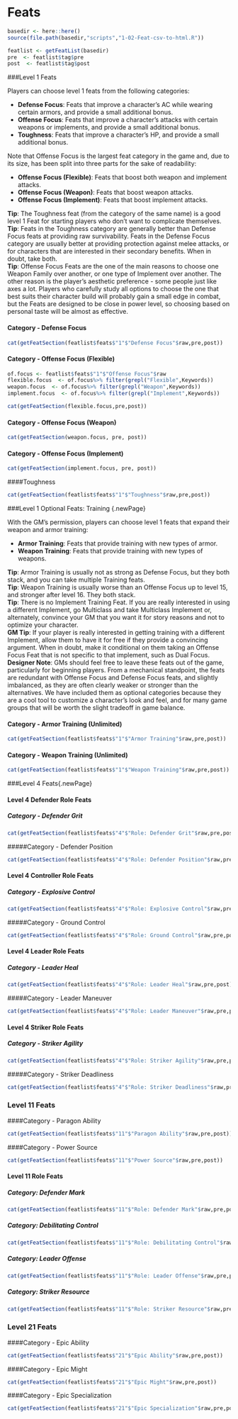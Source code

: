 # Feats

```r

basedir <- here::here()
source(file.path(basedir,"scripts","1-02-Feat-csv-to-html.R"))

featlist <- getFeatList(basedir)
pre  <- featlist$tag$pre
post  <- featlist$tag$post

```
###Level 1 Feats

Players can choose level 1 feats from the following categories:

- **Defense Focus**: Feats that improve a character's AC while wearing certain armors, and provide a small additional bonus.
- **Offense Focus**: Feats that improve a character's attacks with certain weapons or implements, and provide a small additional bonus.
- **Toughness**: Feats that improve a character's HP, and provide a small additional bonus.

Note that Offense Focus is the largest feat category in the game and, due to its size, has been split into three parts for the sake of readability: 

- **Offense Focus (Flexible)**: Feats that boost both weapon and implement attacks.
- **Offense Focus (Weapon)**: Feats that boost weapon attacks.
- **Offense Focus (Implement)**: Feats that boost implement attacks.


<div class="tip">**Tip**: The Toughness feat (from the category of the same name) is a good level 1 Feat for starting players who don't want to complicate themselves.</div>

<div class="tip">**Tip**: Feats in the Toughness category are generally better than Defense Focus feats at providing raw survivability. Feats in the Defense Focus category are usually better at providing protection against melee attacks, or for characters that are interested in their secondary benefits. When in doubt, take both.</div>

<div class="tip">**Tip**: Offense Focus Feats are the one of the main reasons to choose one Weapon Family over another, or one type of Implement over another. The other reason is the player's aesthetic preference - some people just like axes a lot. Players who carefully study all options to choose the one that best suits their character build will probably gain a small edge in combat, but the Feats are designed to be close in power level, so choosing based on personal taste will be almost as effective.</div>


#### Category - Defense Focus{.newPage}
```r
cat(getFeatSection(featlist$feats$"1"$"Defense Focus"$raw,pre,post))
```


#### Category - Offense Focus (Flexible){.newPage}
```r

of.focus <- featlist$feats$"1"$"Offense Focus"$raw
flexible.focus  <- of.focus%>% filter(grepl("Flexible",Keywords))
weapon.focus  <- of.focus%>% filter(grepl("Weapon",Keywords))
implement.focus  <- of.focus%>% filter(grepl("Implement",Keywords))

cat(getFeatSection(flexible.focus,pre,post))

```
#### Category - Offense Focus (Weapon){.newPage}
```r
cat(getFeatSection(weapon.focus, pre, post))

```
#### Category - Offense Focus (Implement){.newPage}
```r
cat(getFeatSection(implement.focus, pre, post))

```

####Toughness
```r
cat(getFeatSection(featlist$feats$"1"$"Toughness"$raw,pre,post))
```




###Level 1 Optional Feats: Training {.newPage}

With the GM's permission, players can choose level 1 feats that expand their weapon and armor training:

- **Armor Training**: Feats that provide training with new types of armor.
- **Weapon Training**: Feats that provide training with new types of weapons.


<div class="tip">**Tip**: Armor Training is usually not as strong as Defense Focus, but they both stack, and you can take multiple Training feats.</div>

<div class="tip">**Tip**: Weapon Training is usually worse than an Offense Focus up to level 15, and stronger after level 16. They both stack.</div>

<div class="tip">**Tip**: There is no Implement Training Feat. If you are really interested in using a different Implement, go Multiclass and take Multiclass Implement or, alternately, convince your GM that you want it for story reasons and not to optimize your character.</div>

<div class="tip">**GM Tip**: If your player is really interested in getting training with a different Implement, allow them to have it for free if they provide a convincing argument. When in doubt, make it conditional on them taking an Offense Focus Feat that is not specific to that implement, such as Dual Focus.</div>

<div class="design">**Designer Note**: GMs should feel free to leave these feats out of the game, particularly for beginning players. From a mechanical standpoint, the feats are redundant with Offense Focus and Defense Focus feats, and slightly imbalanced, as they are often clearly weaker or stronger than the alternatives. We have included them as optional categories because they are a cool tool to customize a character's look and feel, and for many game groups that will be worth the slight tradeoff in game balance.</div>



#### Category - Armor Training (Unlimited)
```r
cat(getFeatSection(featlist$feats$"1"$"Armor Training"$raw,pre,post))
```

#### Category - Weapon Training (Unlimited)
```r
cat(getFeatSection(featlist$feats$"1"$"Weapon Training"$raw,pre,post))
```
###Level 4 Feats{.newPage}

#### Level 4 Defender Role Feats
##### Category - Defender Grit
```r
cat(getFeatSection(featlist$feats$"4"$"Role: Defender Grit"$raw,pre,post))
```

#####Category - Defender Position
```r
cat(getFeatSection(featlist$feats$"4"$"Role: Defender Position"$raw,pre,post))
```
#### Level 4 Controller Role Feats{.newPage}
##### Category - Explosive Control
```r
cat(getFeatSection(featlist$feats$"4"$"Role: Explosive Control"$raw,pre,post))
```

#####Category - Ground Control
```r
cat(getFeatSection(featlist$feats$"4"$"Role: Ground Control"$raw,pre,post))
```

#### Level 4 Leader Role Feats{.newPage}
##### Category - Leader Heal
```r
cat(getFeatSection(featlist$feats$"4"$"Role: Leader Heal"$raw,pre,post))
```

#####Category - Leader Maneuver
```r
cat(getFeatSection(featlist$feats$"4"$"Role: Leader Maneuver"$raw,pre,post))
```

#### Level 4 Striker Role Feats{.newPage}
##### Category - Striker Agility
```r
cat(getFeatSection(featlist$feats$"4"$"Role: Striker Agility"$raw,pre,post))
```

#####Category - Striker Deadliness
```r
cat(getFeatSection(featlist$feats$"4"$"Role: Striker Deadliness"$raw,pre,post))
```

### Level 11 Feats{.newPage}
####Category - Paragon Ability
```r
cat(getFeatSection(featlist$feats$"11"$"Paragon Ability"$raw,pre,post))
```

####Category - Power Source
```r
cat(getFeatSection(featlist$feats$"11"$"Power Source"$raw,pre,post))
```

#### Level 11 Role Feats{.newPage}
##### Category: Defender Mark
```r
cat(getFeatSection(featlist$feats$"11"$"Role: Defender Mark"$raw,pre,post))
```
##### Category: Debilitating Control
```r
cat(getFeatSection(featlist$feats$"11"$"Role: Debilitating Control"$raw,pre,post))
```
##### Category: Leader Offense{.newPage}
```r
cat(getFeatSection(featlist$feats$"11"$"Role: Leader Offense"$raw,pre,post))
```
##### Category: Striker Resource
```r
cat(getFeatSection(featlist$feats$"11"$"Role: Striker Resource"$raw,pre,post))
```

### Level 21 Feats{.newPage}
####Category - Epic Ability
```r
cat(getFeatSection(featlist$feats$"21"$"Epic Ability"$raw,pre,post))
```

####Category - Epic Might
```r
cat(getFeatSection(featlist$feats$"21"$"Epic Might"$raw,pre,post))
```

####Category - Epic Specialization
```r
cat(getFeatSection(featlist$feats$"21"$"Epic Specialization"$raw,pre,post))
```






